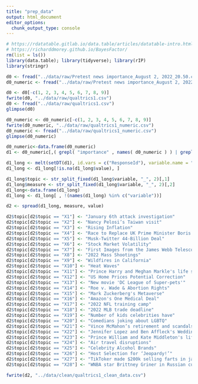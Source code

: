 ```yaml
---
title: "prep_data"
output: html_document
editor_options: 
  chunk_output_type: console
---
```


```r
# https://rdatatable.gitlab.io/data.table/articles/datatable-intro.html
# https://richarddmorey.github.io/BayesFactor/
rm(list = ls())
library(data.table); library(tidyverse); library(rIP)
library(stringr)

```

```r
d0 <- fread("../data/raw/Pretest news importance_August 2, 2022_20.50.csv")
d0_numeric <- fread("../data/raw/Pretest news importance_August 2, 2022_21.06.csv")

d0 <- d0[-c(1, 2, 3, 4, 5, 6, 7, 8, 9)]
fwrite(d0, "../data/raw/qualtrics1.csv")
d0 <- fread("../data/raw/qualtrics1.csv")
glimpse(d0)

d0_numeric <- d0_numeric[-c(1, 2, 3, 4, 5, 6, 7, 8, 9)]
fwrite(d0_numeric, "../data/raw/qualtrics1_numeric.csv")
d0_numeric <- fread("../data/raw/qualtrics1_numeric.csv")
glimpse(d0_numeric)

```

```r
d0_numeric<-data.frame(d0_numeric)
d1 <- d0_numeric[,( grepl( "importance" , names( d0_numeric ) ) | grepl( "newsworthy" , names( d0_numeric ) ) | grepl( "ResponseId" , names( d0_numeric ) ) | grepl( "familiarity" , names( d0_numeric ) ) | grepl( "observedFrequency" , names( d0_numeric ) ) | grepl( "desiredFrequency" , names( d0_numeric ) ) )]

d1_long <- melt(setDT(d1), id.vars = c("ResponseId"), variable.name = "variable")
d1_long <- d1_long[!is.na(d1_long$value), ]

d1_long$topic <- str_split_fixed(d1_long$variable, "_", 2)[,1]
d1_long$measure <- str_split_fixed(d1_long$variable, "_", 2)[,2]
d1_long<-data.frame(d1_long)
d1_long <- d1_long[ , !(names(d1_long) %in% c("variable"))]

d2 <- spread(d1_long, measure, value)

d2$topic[d2$topic == "X1"] <- "January 6th attack investigation"
d2$topic[d2$topic == "X2"] <- "Nancy Pelosi’s Taiwan visit"
d2$topic[d2$topic == "X3"] <- "Rising Inflation"
d2$topic[d2$topic == "X4"] <- "Race to Replace UK Prime Minister Boris Johnson"
d2$topic[d2$topic == "X5"] <- "Musk-Twitter 44-Billion Deal"
d2$topic[d2$topic == "X6"] <- "Stock Market Volatility"
d2$topic[d2$topic == "X7"] <- "First Images from the James Webb Telescope"
d2$topic[d2$topic == "X8"] <- "2022 Mass Shootings"
d2$topic[d2$topic == "X9"] <- "Wildfires in California"
d2$topic[d2$topic == "X10"] <- "Heat Waves"
d2$topic[d2$topic == "X11"] <- "Prince Harry and Meghan Markle's life story"
d2$topic[d2$topic == "X12"] <- "US Home Prices Potential Correction"
d2$topic[d2$topic == "X13"] <- "New movie 'DC League of Super-pets'"
d2$topic[d2$topic == "X14"] <- "Roe v. Wade & Abortion Rights"
d2$topic[d2$topic == "X15"] <- "Mark Zuckerberg's Metaverse"
d2$topic[d2$topic == "X16"] <- "Amazon's One Medical Deal"
d2$topic[d2$topic == "X17"] <- "2022 NFL training camp"
d2$topic[d2$topic == "X18"] <- "2022 MLB trade deadline"
d2$topic[d2$topic == "X19"] <- "Number of kids celebrities have"
d2$topic[d2$topic == "X20"] <- "Comedians joking about LGBTQ"
d2$topic[d2$topic == "X21"] <- "Vince McMahon’s retirement and scandals"
d2$topic[d2$topic == "X22"] <- "Jennifer Lopez and Ben Affleck's Wedding and Honeymoon"
d2$topic[d2$topic == "X23"] <- "Prince William and Kate Middleton's life story"
d2$topic[d2$topic == "X24"] <- "Air travel disruptions"
d2$topic[d2$topic == "X25"] <- "Celebrity Alcohol Brands"
d2$topic[d2$topic == "X26"] <- "Host Selection for ‘Jeopardy!’"
d2$topic[d2$topic == "X27"] <- "TikToker made $200k selling farts in jars"
d2$topic[d2$topic == "X28"] <- "WNBA star Brittney Griner in Russian custody"

fwrite(d2, "../data/clean/qualtrics1_clean_data.csv")
```

